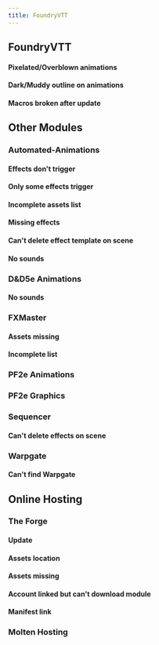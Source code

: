 ```yaml
---
title: FoundryVTT
---
```


## FoundryVTT


#### Pixelated/Overblown animations
#### Dark/Muddy outline on animations
#### Macros broken after update


## Other Modules


### Automated-Animations
#### Effects don't trigger
#### Only some effects trigger
#### Incomplete assets list
#### Missing effects
#### Can't delete effect template on scene
#### No sounds

### D&D5e Animations
#### No sounds

### FXMaster
#### Assets missing
#### Incomplete list

### PF2e Animations

### PF2e Graphics

### Sequencer
#### Can't delete effects on scene

### Warpgate
#### Can't find Warpgate


## Online Hosting


### The Forge
#### Update
#### Assets location
#### Assets missing
#### Account linked but can't download module
#### Manifest link

### Molten Hosting








